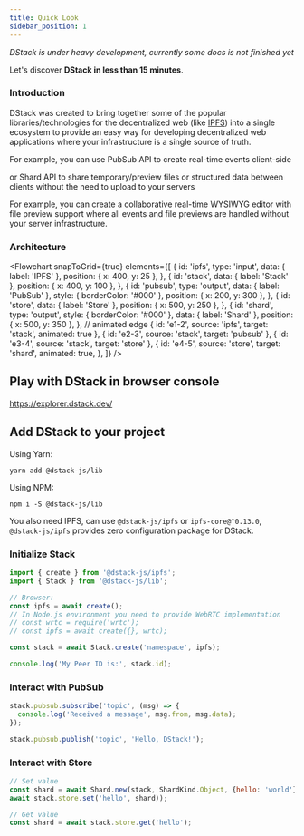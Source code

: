 ```yaml
---
title: Quick Look
sidebar_position: 1
---
```



_DStack is under heavy development, currently some docs is not finished yet_

Let's discover **DStack in less than 15 minutes**.

### Introduction

DStack was created to bring together some of the popular libraries/technologies for the decentralized web (like [IPFS](https://ipfs.io)) into a single ecosystem to provide an easy way for developing decentralized web applications where your infrastructure is a single source of truth.

For example, you can use PubSub API to create real-time events client-side

or Shard API to share temporary/preview files or structured data between clients without the need to upload to your servers

For example, you can create a collaborative real-time WYSIWYG editor with file preview support where all events and file previews are handled without your server infrastructure.


### Architecture

<Flowchart
  snapToGrid={true}
  elements={[
    {
      id: 'ipfs',
      type: 'input',
      data: { label: 'IPFS' },
      position: { x: 400, y: 25 },
    },
    {
      id: 'stack',
      data: { label: 'Stack' },
      position: { x: 400, y: 100 },
    },
    {
      id: 'pubsub',
      type: 'output',
      data: { label: 'PubSub' },
      style: { borderColor: '#000' },
      position: { x: 200, y: 300 },
    },
    {
      id: 'store',
      data: { label: 'Store' },
      position: { x: 500, y: 250 },
    },
    {
      id: 'shard',
      type: 'output',
      style: { borderColor: '#000' },
      data: { label: 'Shard' },
      position: { x: 500, y: 350 },
    },
    // animated edge
    { id: 'e1-2', source: 'ipfs', target: 'stack', animated: true },
    { id: 'e2-3', source: 'stack', target: 'pubsub' },
    { id: 'e3-4', source: 'stack', target: 'store' },
    {
      id: 'e4-5',
      source: 'store',
      target: 'shard',
      animated: true,
    },
  ]}
/>

## Play with DStack in browser console

https://explorer.dstack.dev/

## Add DStack to your project

Using Yarn:

```shell
yarn add @dstack-js/lib
```

Using NPM:

```shell
npm i -S @dstack-js/lib
```

You also need IPFS, can use `@dstack-js/ipfs` or `ipfs-core@^0.13.0`, `@dstack-js/ipfs` provides zero configuration package for DStack.

### Initialize Stack

```javascript
import { create } from '@dstack-js/ipfs';
import { Stack } from '@dstack-js/lib';

// Browser:
const ipfs = await create();
// In Node.js environment you need to provide WebRTC implementation
// const wrtc = require('wrtc');
// const ipfs = await create({}, wrtc);

const stack = await Stack.create('namespace', ipfs);

console.log('My Peer ID is:', stack.id);
```

### Interact with PubSub

```javascript
stack.pubsub.subscribe('topic', (msg) => {
  console.log('Received a message', msg.from, msg.data);
});

stack.pubsub.publish('topic', 'Hello, DStack!');
```

### Interact with Store

```javascript
// Set value
const shard = await Shard.new(stack, ShardKind.Object, {hello: 'world'})
await stack.store.set('hello', shard));

// Get value
const shard = await stack.store.get('hello');
```
